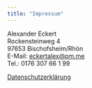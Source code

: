 ```yaml
---
title: "Impressum"
---
```


Alexander Eckert<br />
Rockensteinweg 4<br />
97653 Bischofsheim/Rhön<br />
E-Mail: eckertalex@pm.me<br />
Tel.: 0176 307 66 1 99

[Datenschutzerklärung](/datenschutz)

